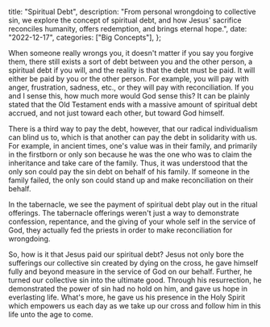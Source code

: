   title: "Spiritual Debt",
  description: "From personal wrongdoing to collective sin, we explore the concept of spiritual debt, and how Jesus' sacrifice reconciles humanity, offers redemption, and brings eternal hope.",
  date: "2022-12-17",
  categories: ["Big Concepts"],
};

When someone really wrongs you, it doesn't matter if you say you forgive them, there still exists a sort of debt between you and the other person, a spiritual debt if you will, and the reality is that the debt must be paid. It will either be paid by you or the other person. For example, you will pay with anger, frustration, sadness, etc., or they will pay with reconciliation. If you and I sense this, how much more would God sense this? It can be plainly stated that the Old Testament ends with a massive amount of spiritual debt accrued, and not just toward each other, but toward God himself.

There is a third way to pay the debt, however, that our radical individualism can blind us to, which is that another can pay the debt in solidarity with us. For example, in ancient times, one's value was in their family, and primarily in the firstborn or only son because he was the one who was to claim the inheritance and take care of the family. Thus, it was understood that the only son could pay the sin debt on behalf of his family. If someone in the family failed, the only son could stand up and make reconciliation on their behalf.

In the tabernacle, we see the payment of spiritual debt play out in the ritual offerings. The tabernacle offerings weren't just a way to demonstrate confession, repentance, and the giving of your whole self in the service of God, they actually fed the priests in order to make reconciliation for wrongdoing.

So, how is it that Jesus paid our spiritual debt? Jesus not only bore the sufferings our collective sin created by dying on the cross, he gave himself fully and beyond measure in the service of God on our behalf. Further, he turned our collective sin into the ultimate good. Through his resurrection, he demonstrated the power of sin had no hold on him, and gave us hope in everlasting life. What's more, he gave us his presence in the Holy Spirit which empowers us each day as we take up our cross and follow him in this life unto the age to come.
